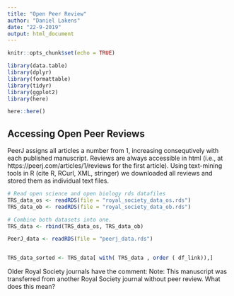 ```yaml
---
title: "Open Peer Review"
author: "Daniel Lakens"
date: "22-9-2019"
output: html_document
---
```


```r
knitr::opts_chunk$set(echo = TRUE)

library(data.table)
library(dplyr)
library(formattable)
library(tidyr)
library(ggplot2)
library(here)

here::here()

```

## Accessing Open Peer Reviews

PeerJ assigns all articles a number from 1, increasing consequtively with each published manuscript. Reviews are always accessible in html (i.e., at https://peerj.com/articles/1/reviews for the first article). Using text-mining tools in R (cite R, RCurl, XML, stringer) we downloaded all reviews and stored them as individual text files. 

```r
# Read open science and open biology rds datafiles
TRS_data_os <- readRDS(file = "royal_society_data_os.rds")
TRS_data_ob <- readRDS(file = "royal_society_data_ob.rds")

# Combine both datasets into one.
TRS_data <- rbind(TRS_data_os, TRS_data_ob)

PeerJ_data <- readRDS(file = "peerj_data.rds")


TRS_data_sorted <- TRS_data[ with( TRS_data , order ( df_link)),]


```



Older Royal Society journals have the comment: Note: This manuscript was transferred from another Royal Society journal without peer review.
What does this mean?
